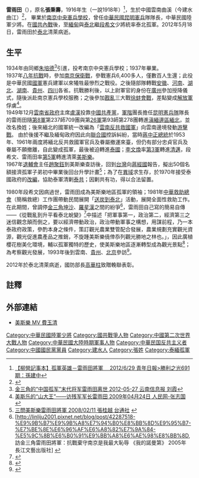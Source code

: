 {{Unreliable sources|time=2016-06-17}}
{{Infobox Military Person
|name= 雷雨田
|birth_date=1916年
|birth_place= {{ROC-1912}}[[雲南省|雲南省]][[建水縣|建水縣]]
|death_date=2012年5月18日（96歲）
|placeofdeath= {{THA}}[[清萊府|清萊府]]{{tsl|en|Mae Fa Luang District|美發弄縣}}[[美斯樂|美斯樂]]
|image= 
|caption=
|allegiance= {{ROC}}
|branch=[[File:Flag_of_the_Republic_of_China_Army.svg|22px]] [[中華民國陸軍|中華民國陸軍]]
|serviceyears= 1936年–1981年
|unit=泰北第五軍參謀長與部隊長、美斯樂邊防區自衛委員會主席、泰北義民文史館主任委員<ref>[https://www.facebook.com/MilitarySpokesman/photos/a.368427923220532.82943.160144950715498/368427979887193/?type=1&theater 前國軍將領雷雨田將軍簡介暨遺照 2012年5月22日 國防部發言人]</ref>
|rank = [[File:ROCA_Major_General's_Flag.svg|25px]] [[少將|少將]]
|command= 
|battles= [[中国抗日战争|中日戰爭]]、 [[泰北孤軍|泰北孤軍]]
|awards= 
|laterwork=
}}
'''雷雨田'''（{{bd|1916年||2012年|5月18日}}），原名'''張秉壽'''，1916年生（一說1918年）<ref>[http://news.gpwb.gov.tw/book.aspx?ydn=f2KgAkk4mpLkKacMaa%2B0zITBHLB99xnyw1Uw6ryvreaY5Or3fViFQC67dnCuZHN2ugF%2F7aX2%2Bci6zN67u%2Fb4ntWif8ppXO6rwBTAE4GH5Y4%3D 【柳營記事本】孤軍英雄－雷雨田將軍　 2012/6/29 青年日報>勝利之光691期：孫建中]{{dead link|date=2018年5月 |bot=InternetArchiveBot |fix-attempted=yes }}</ref>，生於中國雲南曲溪（今建水曲江）<ref>{{Cite web |url=http://blog.sina.com.cn/s/blog_4ab761450102e1i9.html |title=唐师曾：“金三角”雷雨田将军 永垂不朽 2012-05-23 《亚洲战场的两个将军：昂山，雷雨田》唐师曾 |accessdate=2016-06-10 |archive-date=2016-09-23 |archive-url=https://web.archive.org/web/20160923115938/http://blog.sina.com.cn/s/blog_4ab761450102e1i9.html |dead-url=no }}</ref>，
畢業於[[南京|南京]][[中央憲兵學校|中央憲兵學校]]，曾任[[中華民國|中華民國]][[昆明|昆明]][[憲兵|憲兵]]隊隊長，中華民國陸軍少將。在[[國共內戰|國共內戰]]後，至[[緬甸|緬甸]]與[[泰北|泰北]]繼[[段希文|段希文]]少將統率泰北孤軍。2012年5月18日，雷雨田於[[泰北|泰北]]清萊病逝。

==生平==
1934年由同鄉[[朱培德|朱培德]]<ref>[http://www.ynxxb.com/content/2012-5/28/N98260425352 金三角的“中国孤军”末代将军雷雨田离世 2012-05-27 云南信息报 刘霞]{{dead link|date=2018年5月 |bot=InternetArchiveBot |fix-attempted=yes }}</ref>引進，投考南京中央憲兵學校；1937年畢業。<br>
1937年[[八年抗戰|八年抗戰]]時，參加[[南京保衛戰|南京保衛戰]]，參戰憲兵6,400多人，僅數百人生還；此役是中華民國[[國民革命軍|國軍]]憲兵建軍以來犧牲最慘烈之戰役。之後隨部隊轉戰[[安徽|安徽]]、[[河南|河南]]、[[湖北|湖北]]、[[湖南|湖南]]、[[貴州|貴州]]、[[四川|四川]]各省。抗戰勝利後，以上尉軍官的身份在[[廣州|廣州]]參加授降儀式，隨後派赴南京憲兵學校服務；之後參加[[戡亂|戡亂]]三大戰[[徐蚌會戰|徐蚌會戰]]，差點變成[[解放軍|解放軍]]俘虜<ref>[http://world.people.com.cn/GB/8212/150336/150483/9192416.html 美斯乐的“山大王”——访残军军长雷雨田 2009年04月24日 人民网-张志国] {{webarchive|url=https://web.archive.org/web/20130731092603/http://world.people.com.cn/GB/8212/150336/150483/9192416.html |date=2013年7月31日 }}</ref>。<br>
1949年12月[[雲南省政府|雲南省政府]]主席[[盧漢|盧漢]]投靠[[中國共產黨|中國共產黨]]，[[軍階|軍階]]團長擔任[[昆明憲兵隊|昆明憲兵隊]]隊長的雷雨田隨[[第8軍|第8軍]]第237師709團與第[[26軍|26軍]]第93師第278團轉進[[滇緬邊區|滇緬邊區]][[緬北|緬北]]，並改名換姓；後來緬北的國軍統一改編為「[[雲南反共救國軍|雲南反共救國軍]]」向雲南邊境發動[[游擊戰|游擊戰]]。
由於後援不繼及緬甸政府因此向[[聯合國|聯合國]]控訴糾紛，當時[[蔣中正|蔣中正]][[總統|總統]]於1953年、1961年兩度將緬北反共救國軍官兵及眷屬撤運來臺，但仍有部分忠貞官兵及眷屬不願撤離，自此變成孤軍，最後被迫轉進[[泰國|泰國]]；[[李文煥|李文煥]]率[[第3軍|第3軍]]轉進[[清邁|清邁]]，段希文、雷雨田率[[第5軍|第5軍]]轉進清萊[[美斯樂|美斯樂]]。<br>
1967年[[退輔會|退輔會]]主任[[趙聚鈺|趙聚鈺]]到美斯樂查訪後，回到[[台灣|台灣]]向[[蔣經國|蔣經國]]報告，擬出50個名額接濟孤軍子弟初中畢業後回台升學計畫<ref>[http://changreport.blogspot.tw/2008/02/blog-post_11.html 三問美斯樂雷雨田將軍 2008/02/11 張桂越 台通社] {{Wayback|url=http://changreport.blogspot.tw/2008/02/blog-post_11.html |date=20170409144758 }}{{vc|time=2016-06-17}}</ref>；為了在[[異域|異域]]求生存，於1970年接受泰國政府的[[改編|改編]]，協助泰軍清剿[[泰共|泰共]]；因剿共有功，得以合法留置。

1980年段希文因病過世，雷雨田成為美斯樂地區孤軍的領袖；1981年[[中華救助總會|中華救助總會]]（簡稱救總）工作團帶動民間展開「[[送炭到泰北|送炭到泰北]]」活動，展開全面性救助工作。
在此期間，曾調停[[金三角|金三角]][[坤沙|坤沙]]、[[羅星漢|羅星漢]]之間的紛爭<ref>[http://linliju2001.pixnet.net/blog/post/42287518-%E9%9B%B7%E9%9B%A8%E7%94%B0%E8%BB%8D%E9%95%B7-%E7%BE%8E%E6%96%AF%E6%A8%82%E7%9A%84-%E5%9C%8B%E6%B0%91%E9%BB%A8%E6%AE%98%E8%BB%8D, 訪金三角雷雨田將軍：抗戰棄守南京是我最大恥辱 《我的諾曼第》 2005年 長江文藝出版社] {{Wayback|url=http://linliju2001.pixnet.net/blog/post/42287518-%E9%9B%B7%E9%9B%A8%E7%94%B0%E8%BB%8D%E9%95%B7-%E7%BE%8E%E6%96%AF%E6%A8%82%E7%9A%84-%E5%9C%8B%E6%B0%91%E9%BB%A8%E6%AE%98%E8%BB%8D, |date=20160821145116 }}{{vc|time=2016-06-17}}</ref>，雷雨田自己寫的簡易自傳——《從戰亂到升平看泰北蛻變》<ref>{{Cite web |url=http://archive.hkgolden.com/view.aspx?message=3774416 |title=悼 泰北陳茂修將軍及雷雨田將軍 香港高登 P-Ma |access-date=2016-06-13 |archive-url=https://web.archive.org/web/20160630071402/http://archive.hkgolden.com/view.aspx?message=3774416 |archive-date=2016-06-30 |dead-url=yes }}</ref>中描述「把軍事第一，政治第二，經濟第三之迷信觀念顛而倒之，要以經濟帶動政治，政治帶動軍事之構想，用謀前程，乃一本泰政府政策，參酌本身之條件，策訂觀光農業雙管配合發展，農業規劃充實觀光資源，觀光促進農產品之推銷，不旋踵美斯樂僥倖忝列觀光勝地之林也。」，因此廣植櫻花樹美化環境，輔以孤軍獨特的歷史，使美斯樂地區逐漸轉型成為觀光景點<ref>{{Cite web |url=http://southeastasiachinese.blogspot.tw/2008/06/blog-post_8818.html |title=雷雨田將軍落淚 June 15,2008 郑昭贤 |accessdate=2016-06-13 |archive-date=2016-08-12 |archive-url=https://web.archive.org/web/20160812024310/http://southeastasiachinese.blogspot.tw/2008/06/blog-post_8818.html |dead-url=no }}</ref>；為考察觀光發展，1993年後到雲南、[[貴州|貴州]]、[[北京|北京]]參訪{{vc|time=2016-06-17}}<ref>{{Cite web |url=http://money.163.com/12/0517/04/81M8A46700253B0H.html |title=泰国境内国民党最后指挥官雷雨田的最大成就：第93师退出历史舞台 2012-05-17 时代周报(广州)特约记者Patrick Boehler |accessdate=2016-06-13 |archive-date=2016-08-08 |archive-url=https://web.archive.org/web/20160808013217/http://money.163.com/12/0517/04/81M8A46700253B0H.html |dead-url=no }}</ref>。

2012年於泰北清萊病逝，國防部長[[高華柱|高華柱]]致贈輓聯表彰。

==註釋==
{{reflist}}

==外部連結==
*[http://www.youtube.com/watch?v=D1iNpKKKXsk 美斯樂 MV 費玉清] {{Wayback|url=http://www.youtube.com/watch?v=D1iNpKKKXsk |date=20171014215618 }}

{{Authority control}}
{{DEFAULTSORT:Zhang張}}
[[Category:中華民國陸軍少將|Category:中華民國陸軍少將]]
[[Category:國共戰爭人物|Category:國共戰爭人物]]
[[Category:中國第二次世界大戰人物|Category:中國第二次世界大戰人物]]
[[Category:中華民國大陸時期軍事人物|Category:中華民國大陸時期軍事人物]]
[[Category:中華民国反共主义者|Category:中華民国反共主义者]]
[[Category:中國國民黨黨員|Category:中國國民黨黨員]]
[[Category:建水人|Category:建水人]]
[[Category:張姓|Category:張姓]]
[[Category:泰緬孤軍|Category:泰緬孤軍]]
